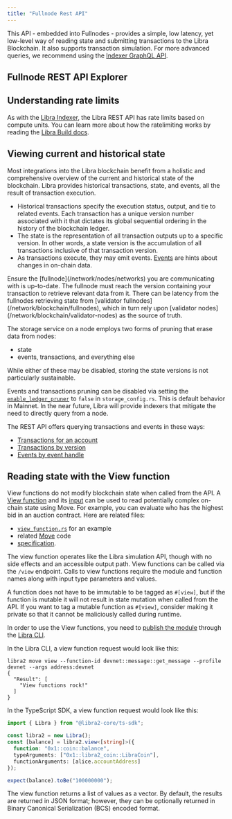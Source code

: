 ```yaml
---
title: "Fullnode Rest API"
---
```



This API - embedded into Fullnodes - provides a simple, low latency, yet low-level way of reading state and submitting transactions to the Libra Blockchain. It also supports transaction simulation.
For more advanced queries, we recommend using the [Indexer GraphQL API](/build/indexer).

## Fullnode REST API Explorer

<CardGrid>
  <LinkCard href="https://fullnode.mainnet.libra2labs.com/v1/spec#/" title="Mainnet Fullnode REST API" description="REST API Explorer for Mainnet" target="_blank" />

  <LinkCard href="https://fullnode.testnet.libra2labs.com/v1/spec#/" title="Testnet Fullnode REST API" description="REST API Explorer for Testnet" target="_blank" />

  <LinkCard href="https://fullnode.devnet.libra2labs.com/v1/spec#/" title="Devnet Fullnode REST API" description="REST API Explorer for Devnet" target="_blank" />
</CardGrid>

## Understanding rate limits

As with the [Libra Indexer](/build/indexer/indexer-api), the Libra REST API has rate limits based on compute units. You can learn more about how the ratelimiting works by reading the [Libra Build docs](https://build.libra2labs.com/docs/start/billing).

## Viewing current and historical state

Most integrations into the Libra blockchain benefit from a holistic and comprehensive overview of the current and
historical state of the blockchain. Libra provides historical transactions, state, and events, all the result of
transaction execution.

- Historical transactions specify the execution status, output, and tie to related events. Each transaction has a unique
  version number associated with it that dictates its global sequential ordering in the history of the blockchain ledger.
- The state is the representation of all transaction outputs up to a specific version. In other words, a state version
  is the accumulation of all transactions inclusive of that transaction version.
- As transactions execute, they may emit events. [Events](/network/blockchain/events) are hints about changes in on-chain
  data.

<Aside type="note">
  Ensure the [fullnode](/network/nodes/networks) you are communicating with is up-to-date. The fullnode must reach the
  version containing your transaction to retrieve relevant data from it. There can be latency from the fullnodes
  retrieving state from [validator fullnodes](/network/blockchain/fullnodes), which in turn rely upon
  [validator nodes](/network/blockchain/validator-nodes) as the source of truth.
</Aside>

The storage service on a node employs two forms of pruning that erase data from nodes:

- state
- events, transactions, and everything else

While either of these may be disabled, storing the state versions is not particularly sustainable.

Events and transactions pruning can be disabled via setting the [`enable_ledger_pruner`](https://github.com/libra2org/libra2-core/blob/cf0bc2e4031a843cdc0c04e70b3f7cd92666afcf/config/src/config/storage_config.rs#L141)
to `false` in `storage_config.rs`. This is default behavior in Mainnet. In the near future, Libra will provide indexers
that mitigate the need to directly query from a node.

The REST API offers querying transactions and events in these ways:

- [Transactions for an account](https://api.devnet.libra2labs.com/v1/spec#/operations/get_account_transactions)
- [Transactions by version](https://api.devnet.libra2labs.com/v1/spec#/operations/get_transaction_by_version)
- [Events by event handle](https://api.devnet.libra2labs.com/v1/spec#/operations/get_events_by_event_handle)

## Reading state with the View function

View functions do not modify blockchain state when called from the API. A [View function](https://github.com/libra2org/libra2-core/blob/main/api/src/view_function.rs)
and its [input](https://github.com/libra2org/libra2-core/blob/main/api/types/src/view.rs) can be used to read
potentially complex on-chain state using Move. For example, you can evaluate who has the highest bid in an auction
contract. Here are related files:

- [`view_function.rs`](https://github.com/libra2org/libra2-core/blob/main/api/src/tests/view_function.rs) for an example
- related [Move](https://github.com/libra2org/libra2-core/blob/90c33dc7a18662839cd50f3b70baece0e2dbfc71/libra2-move/framework/libra2-framework/sources/coin.move#L226) code
- [specification](https://github.com/libra2org/libra2-core/blob/90c33dc7a18662839cd50f3b70baece0e2dbfc71/api/doc/spec.yaml#L8513).

The view function operates like the Libra simulation API,
though with no side effects and an accessible output path. View functions can be called via the `/view` endpoint. Calls
to view functions require the module and function names along with input type parameters and values.

A function does not have to be immutable to be tagged as `#[view]`, but if the function is mutable it will not result in
state mutation when called from the API. If you want to tag a mutable function as `#[view]`, consider making it private
so that it cannot be maliciously called during runtime.

In order to use the View functions, you need to [publish the module](/build/cli/working-with-move-contracts)
through the [Libra CLI](/build/cli).

In the Libra CLI, a view function request would look like this:

```shellscript filename="Terminal"
libra2 move view --function-id devnet::message::get_message --profile devnet --args address:devnet
{
  "Result": [
    "View functions rock!"
  ]
}
```

In the TypeScript SDK, a view function request would look like this:

```typescript filename="index.ts"
import { Libra } from "@libra2-core/ts-sdk";

const libra2 = new Libra();
const [balance] = libra2.view<[string]>({
  function: "0x1::coin::balance",
  typeArguments: ["0x1::libra2_coin::LibraCoin"],
  functionArguments: [alice.accountAddress]
});

expect(balance).toBe("100000000");
```

The view function returns a list of values as a vector. By default, the results are returned in JSON format; however,
they can be optionally returned in Binary Canonical Serialization (BCS) encoded format.
